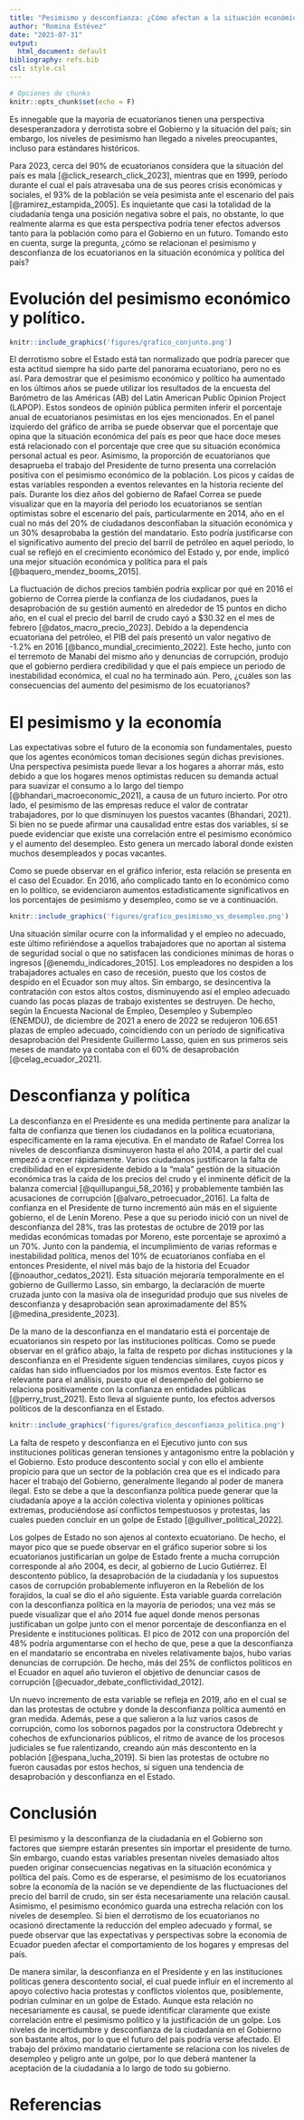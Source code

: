 ```yaml
---
title: "Pesimismo y desconfianza: ¿Cómo afectan a la situación económica y política del país?"
author: "Romina Estévez"
date: "2023-07-31"
output:
  html_document: default
bibliography: refs.bib
csl: style.csl
---
```


```r
# Opciones de chunks
knitr::opts_chunk$set(echo = F)
```

Es innegable que la mayoría de ecuatorianos tienen una perspectiva desesperanzadora y derrotista sobre el Gobierno y la situación del país; sin embargo, los niveles de pesimismo han llegado a niveles preocupantes, incluso para estándares históricos. 

Para 2023, cerca del 90% de ecuatorianos considera que la situación del país es mala [@click_research_click_2023], mientras que en 1999, período durante el cual el país atravesaba una de sus peores crisis económicas y sociales, el 93% de la población se veía pesimista ante el escenario del país [@ramirez_estampida_2005]. Es inquietante que casi la totalidad de la ciudadanía tenga una posición negativa sobre el país, no obstante, lo que realmente alarma es que esta perspectiva podría tener efectos adversos tanto para la población como para el Gobierno en un futuro. Tomando esto en cuenta, surge la pregunta, ¿cómo se relacionan el pesimismo y desconfianza de los ecuatorianos en la situación económica y política del país?

# Evolución del pesimismo económico y político.

```r
knitr::include_graphics('figures/grafico_conjunto.png')
```
El derrotismo sobre el Estado está tan normalizado que podría parecer que esta actitud siempre ha sido parte del panorama ecuatoriano, pero no es así. Para demostrar que el pesimismo económico y político ha aumentado en los últimos años se puede utilizar los resultados de la encuesta del Barómetro de las Américas (AB) del Latin American Public Opinion Project (LAPOP). Estos sondeos de opinión pública permiten inferir el porcentaje anual de ecuatorianos pesimistas en los ejes mencionados. En el panel izquierdo del gráfico de arriba se puede observar que el porcentaje que opina que la situación económica del país es peor que hace doce meses está relacionado con el porcentaje que cree que su situación económica personal actual es peor.  Asimismo, la proporción de ecuatorianos que desaprueba el trabajo del Presidente de turno presenta una correlación positiva con el pesimismo económico de la población. Los picos y caídas de estas variables responden a eventos relevantes en la historia reciente del país. 
Durante los diez años del gobierno de Rafael Correa se puede visualizar que en la mayoría del periodo los ecuatorianos se sentían optimistas sobre el escenario del país, particularmente en 2014, año en el cual no más del 20% de ciudadanos desconfíaban  la situación económica y un 30% desaprobaba la gestión del mandatario. Esto podría justificarse con el significativo aumento del precio del barril de petróleo en aquel periodo, lo cual se reflejó en el crecimiento económico del Estado y, por ende, implicó una mejor situación económica y política para el país [@baquero_mendez_booms_2015]. 

La fluctuación de dichos precios también podría explicar por qué en 2016 el gobierno de Correa pierde la confianza de los ciudadanos, pues la desaprobación de su gestión aumentó en alrededor de 15 puntos en dicho año, en el cual el precio del barril de crudo cayó a $30.32 en el mes de febrero [@datos_macro_precio_2023]. Debido a la dependencia ecuatoriana del petróleo, el PIB del país presentó un valor negativo de -1.2% en 2016 [@banco_mundial_crecimiento_2022]. Este hecho, junto con el terremoto de Manabí del mismo año y denuncias de corrupción, produjo que el gobierno perdiera credibilidad y que el país empiece un periodo de inestabilidad económica, el cual no ha terminado aún. Pero, ¿cuáles son las consecuencias del aumento del pesimismo de los ecuatorianos?

# El pesimismo y la economía

Las expectativas sobre el futuro de la economía son fundamentales, puesto que los agentes económicos toman decisiones según dichas previsiones. Una perspectiva pesimista puede llevar a los hogares a ahorrar más, esto debido a que los hogares menos optimistas reducen su demanda actual para suavizar el consumo a lo largo del tiempo [@bhandari_macroeconomic_2021], a causa de un futuro incierto. Por otro lado, el pesimismo de las empresas reduce el valor de contratar trabajadores, por lo que disminuyen los puestos vacantes (Bhandari, 2021). Si bien no se puede afirmar una causalidad entre estas dos variables, sí se puede evidenciar que existe una correlación entre el pesimismo económico y el aumento del desempleo. Esto genera un mercado laboral donde existen muchos desempleados y pocas vacantes. 

Como se puede observar en el gráfico inferior, esta relación se presenta en el caso del Ecuador. En 2016, año complicado tanto en lo económico como en lo político, se evidenciaron aumentos estadisticamente significativos en los porcentajes de pesimismo y desempleo, como se ve a continuación. 

```r
knitr::include_graphics('figures/grafico_pesimismo_vs_desempleo.png')
```

Una situación similar ocurre con la informalidad y el empleo no adecuado, este último refiriéndose a aquellos trabajadores que no aportan al sistema de seguridad social o que no satisfacen las condiciones mínimas de horas o ingresos [@enemdu_indicadores_2015]. Los empleadores no despiden a los trabajadores actuales en caso de recesión, puesto que los costos de despido en el Ecuador son muy altos. Sin embargo, se desincentiva la contratación con estos altos costos, disminuyendo así el empleo adecuado cuando las pocas plazas de trabajo existentes se destruyen. De hecho, según la Encuesta Nacional de Empleo, Desempleo y Subempleo (ENEMDU), de diciembre de 2021 a enero de 2022 se redujeron 106.651 plazas de empleo adecuado, coincidiendo con un período de significativa desaprobación del Presidente Guillermo Lasso, quien en sus primeros seis meses de mandato ya contaba con el 60% de desaprobación [@celag_ecuador_2021]. 

# Desconfianza y política

La desconfianza en el Presidente es una medida pertinente para analizar la falta de confianza que tienen los ciudadanos en la política ecuatoriana, específicamente en la rama ejecutiva. En el mandato de Rafael Correa los niveles de desconfianza disminuyeron hasta el año 2014, a partir del cual empezó a crecer rápidamente. Varios ciudadanos justificaron la falta de credibilidad en el expresidente debido a la “mala” gestión de la situación económica tras la caída de los precios del crudo y el inminente déficit de la balanza comercial [@quillupangui_58_2016] y probablemente también las acusaciones de corrupción [@alvaro_petroecuador_2016]. La falta de confianza en el Presidente de turno incrementó aún más en el siguiente gobierno, el de Lenín Moreno. Pese a que su periodo inició con un nivel de desconfianza del 28%, tras las protestas de octubre de 2019 por las medidas económicas tomadas por Moreno, este porcentaje se aproximó a un 70%. Junto con la pandemia, el incumplimiento de varias reformas e inestabilidad política, menos del 10% de ecuatorianos confiaba en el entonces Presidente, el nivel más bajo de la historia del Ecuador [@noauthor_cedatos_2021]. Esta situación mejoraría temporalmente en el gobierno de Guillermo Lasso, sin embargo, la declaración de muerte cruzada junto con la masiva ola de inseguridad produjo que sus niveles de desconfianza y desaprobación sean aproximadamente del 85% [@medina_presidente_2023].

De la mano de la desconfianza en el mandatario está el porcentaje de ecuatorianos sin respeto por las instituciones políticas. Como se puede observar en el gráfico abajo, la falta de respeto por dichas instituciones y la desconfianza en el Presidente siguen tendencias similares, cuyos picos y caídas han sido influenciados por los mismos eventos. Este factor es relevante para el análisis, puesto que el desempeño del gobierno se relaciona positivamente con la confianza en entidades públicas [@perry_trust_2021]. Esto lleva al siguiente punto, los efectos adversos políticos de la desconfianza en el Estado.

```r
knitr::include_graphics('figures/grafico_desconfianza_politica.png')
```

La falta de respeto y desconfianza en el Ejecutivo junto con sus instituciones políticas generan tensiones y antagonismo entre la población y el Gobierno. Esto produce descontento social y con ello el ambiente propicio para que un sector de la población crea que es el indicado para hacer el trabajo del Gobierno, generalmente llegando al poder de manera ilegal. Esto se debe a que la desconfianza política puede generar que la ciudadanía apoye a la acción colectiva violenta y opiniones políticas extremas, produciéndose así conflictos tempestuosos y protestas, las cuales pueden concluir en un golpe de Estado [@gulliver_political_2022].

Los golpes de Estado no son ajenos al contexto ecuatoriano. De hecho, el mayor pico que se puede observar en el gráfico superior sobre si los ecuatorianos justificarían un golpe de Estado frente a mucha corrupción corresponde al año 2004, es decir, al gobierno de Lucio Gutiérrez. El descontento público, la desaprobación de la ciudadanía y los supuestos casos de corrupción probablemente influyeron en la Rebelión de los forajidos, la cual se dio el año siguiente. Esta variable guarda correlación con la desconfianza política en la mayoría de periodos; una vez más se puede visualizar que el año 2014 fue aquel donde menos personas justificaban un golpe junto con el menor porcentaje de desconfianza en el Presidente e instituciones políticas. El pico de 2012 con una proporción del 48% podría argumentarse con el hecho de que, pese a que la desconfianza en el mandatario se encontraba en niveles relativamente bajos, hubo varias denuncias de corrupción. De hecho, más del 25% de conflictos políticos en el Ecuador en aquel año tuvieron el objetivo de denunciar casos de corrupción [@ecuador_debate_conflictividad_2012].

Un nuevo incremento de esta variable se refleja en 2019, año en el cual se dan las protestas de octubre y donde la desconfianza política aumentó en gran medida. Además, pese a que salieron a la luz varios casos de corrupción, como los sobornos pagados por la constructora Odebrecht y cohechos de exfuncionarios públicos, el ritmo de avance de los procesos judiciales se fue ralentizando, creando aún más descontento en la población [@espana_lucha_2019]. Si bien las protestas de octubre no fueron causadas por estos hechos, sí siguen una tendencia de desaprobación y desconfianza en el Estado. 

# Conclusión

El pesimismo y la desconfianza de la ciudadanía en el Gobierno son factores que siempre estarán presentes sin importar el presidente de turno. Sin embargo, cuando estas variables presentan niveles demasiado altos pueden originar consecuencias negativas en la situación económica y política del país. Como es de esperarse, el pesimismo de los ecuatorianos sobre la economía de la nación se ve dependiente de las fluctuaciones del precio del barril de crudo, sin ser ésta necesariamente una relación causal. Asimismo, el pesimismo económico guarda una estrecha relación con los niveles de desempleo. Si bien el derrotismo de los ecuatorianos no ocasionó directamente la reducción del empleo adecuado y formal, se puede observar que las expectativas y perspectivas sobre la economía de Ecuador pueden afectar el comportamiento de los hogares y empresas del país. 

De manera similar, la desconfianza en el Presidente y en las instituciones políticas genera descontento social, el cual puede influir en el incremento al apoyo colectivo hacia protestas y conflictos violentos que, posiblemente, podrían culminar en un golpe de Estado. Aunque esta relación no necesariamente es causal, se puede identificar claramente que existe correlación entre el pesimismo político y la justificación de un golpe. Los niveles de incertidumbre y desconfianza de la ciudadanía en el Gobierno son bastante altos, por lo que el futuro del país podría verse afectado. El trabajo del próximo mandatario ciertamente se relaciona con los niveles de desempleo y peligro ante un golpe, por lo que deberá mantener la aceptación de la ciudadanía a lo largo de todo su gobierno.


# Referencias
